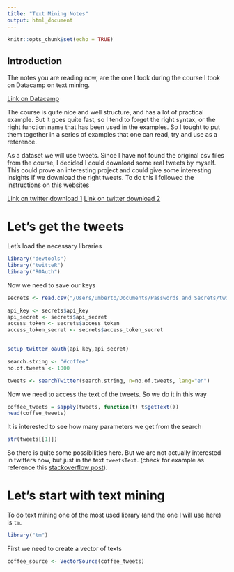 ```yaml
---
title: "Text Mining Notes"
output: html_document
---
```


```r
knitr::opts_chunk$set(echo = TRUE)
```

## Introduction

The notes you are reading now, are the one I took during the course I took on Datacamp on text mining.

[Link on Datacamp](https://www.datacamp.com/courses/intro-to-text-mining-bag-of-words)

The course is quite nice and well structure, and has a lot of practical example. But it goes quite fast,
so I tend to forget the right syntax, or the right function name that has been used in the examples. 
So I tought to put them together in a series of examples that one can read, try and use
as a reference.

As a dataset we will use tweets. Since I have not found the original csv files from the course, I decided
I could download some real tweets by myself. This could prove an interesting project and could give some
interesting insights if we download the right tweets. To do this I followed the instructions on this websites

[Link on twitter download 1](https://www.credera.com/blog/business-intelligence/twitter-analytics-using-r-part-1-extract-tweets/)
[Link on twitter download 2](http://thinktostart.com/twitter-authentification-with-r/)

# Let's get the tweets
Let's load the necessary libraries
```r
library("devtools")
library("twitteR")
library("ROAuth")
```

Now we need to save our keys

```r

secrets <- read.csv("/Users/umberto/Documents/Passwords and Secrets/twitter-keys.csv", stringsAsFactors = FALSE, header = TRUE, sep =",")

api_key <- secrets$api_key
api_secret <- secrets$api_secret
access_token <- secrets$access_token
access_token_secret <- secrets$access_token_secret
 

setup_twitter_oauth(api_key,api_secret)
```


```r
search.string <- "#coffee"
no.of.tweets <- 1000

tweets <- searchTwitter(search.string, n=no.of.tweets, lang="en")
```
Now we need to access the text of the tweets. So we do it in this way
```r
coffee_tweets = sapply(tweets, function(t) t$getText())
head(coffee_tweets)
```
It is interested to see how many parameters we get from the search
```r
str(tweets[[1]])
```
So there is quite some possibilities here. But we are not actually interested in twitters now, but just in the text `tweetsText`. 
(check for example as reference this [stackoverflow post](http://stackoverflow.com/questions/14549305/searchtwitter-timestamps)).

# Let's start with text mining
To do text mining one of the most used library (and the one I will use here) is `tm`.
```r
library("tm")
```
First we need to create a vector of texts
```r
coffee_source <- VectorSource(coffee_tweets)
```


